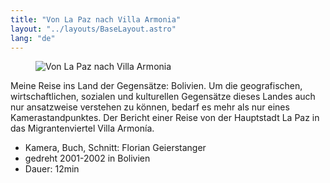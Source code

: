 ```yaml
---
title: "Von La Paz nach Villa Armonia"
layout: "../layouts/BaseLayout.astro"
lang: "de"
---
```



<figure class="layout-grid">
  <Image
    src={hero}
    widths={[400, 800, 1200]}
    sizes={`(min-width: 1300px) 960px, calc(100vw - 2rem)`}
    alt="Von La Paz nach Villa Armonia"
  />
</figure>

Meine Reise ins Land der Gegensätze: Bolivien. Um die geografischen, wirtschaftlichen, sozialen und kulturellen Gegensätze dieses Landes auch nur ansatzweise verstehen zu können, bedarf es mehr als nur eines Kamerastandpunktes. Der Bericht einer Reise von der Hauptstadt La Paz in das Migrantenviertel Villa Armonía.

<Credits>

- Kamera, Buch, Schnitt: Florian Geierstanger
- gedreht 2001-2002 in Bolivien
- Dauer: 12min

</Credits>

